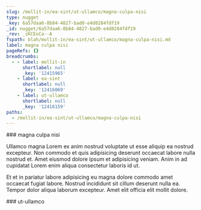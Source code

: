 ```yaml
---
slug: /mollit-in/ea-sint/ut-ullamco/magna-culpa-nisi
type: nugget
_key: 6a57daa6-8b84-4827-bad0-e4d0284fdf19
_id: nugget/6a57daa6-8b84-4827-bad0-e4d0284fdf19
_rev: _iKCEoCa--A
fspath: blah/mollit-in/ea-sint/ut-ullamco/magna-culpa-nisi.md
label: magna culpa nisi
pageRefs: {}
breadcrumbs:
  - - label: mollit-in
      shortlabel: null
      _key: '12415965'
    - label: ea-sint
      shortlabel: null
      _key: '12416069'
    - label: ut-ullamco
      shortlabel: null
      _key: '12416159'
paths:
  - /mollit-in/ea-sint/ut-ullamco/magna-culpa-nisi
---
```


<NuggetArea>
<Nugget slug="/mollit-in/ea-sint/ut-ullamco/magna-culpa-nisi" type="nugget" _key="6a57daa6-8b84-4827-bad0-e4d0284fdf19" _id="nugget/6a57daa6-8b84-4827-bad0-e4d0284fdf19" _rev="_iKCEoCa--A" fspath="blah/mollit-in/ea-sint/ut-ullamco/magna-culpa-nisi.md" label="magna culpa nisi" paths="/mollit-in/ea-sint/ut-ullamco/magna-culpa-nisi">
<NuggetBody>
### magna culpa nisi

Ullamco magna Lorem ex anim nostrud voluptate ut esse aliquip ea nostrud excepteur. Non commodo et quis adipisicing deserunt occaecat labore nulla nostrud et. Amet eiusmod dolore ipsum et adipisicing veniam. Anim in ad cupidatat Lorem enim aliqua consectetur laboris id ut.

Et et in pariatur labore adipisicing eu magna dolore commodo amet occaecat fugiat labore. Nostrud incididunt sit cillum deserunt nulla ea. Tempor dolor aliqua laborum excepteur. Amet elit officia elit mollit dolore.

</NuggetBody>
<Breadcrumbs>
<Crumbs>
<Crumb _key="12415965" label="mollit-in" /><Crumb _key="12416069" label="ea-sint" /><Crumb _key="12416159" label="ut-ullamco" />
</Crumbs>
</Breadcrumbs>
</Nugget>

<NuggetsInbound>
</NuggetsInbound>
<NuggetsOutbound>
</NuggetsOutbound>
</NuggetArea>
<PassagesInbound>
<Passage direction="inbound" type="passage" _key="12416159" _id="passage/12416159" _rev="_iKCEoCa---" label="ut-ullamco" passage="ut-ullamco" fspath="blah/mollit-in/ea-sint/ut-ullamco" paths="/mollit-in/ea-sint/ut-ullamco" slug="/mollit-in/ea-sint/ut-ullamco">
<NuggetBody>
### ut-ullamco

</NuggetBody>
<Breadcrumbs>
<Crumbs>
<Crumb _key="12415965" label="mollit-in" /><Crumb _key="12416069" label="ea-sint" />
</Crumbs>
</Breadcrumbs>
</Passage>

</PassagesInbound>
<PassagesOutbound>
</PassagesOutbound>